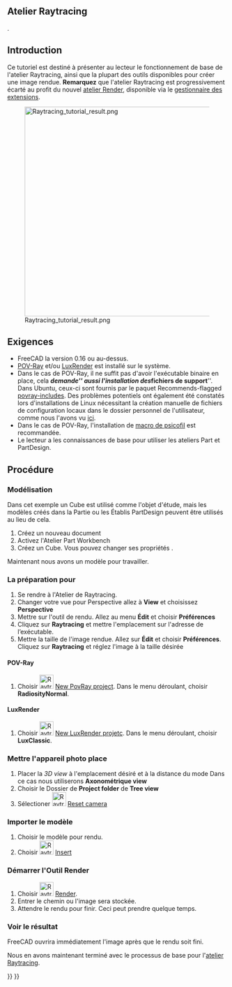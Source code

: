 <languages/>

<span id="Raytracing_Workbench"></span>
==Atelier Raytracing==

{{VeryImportantMessage|L'[[Raytracing_Workbench/fr|atelier Raytracing]] a été remplacé par le nouvel [https://github.com/FreeCAD/FreeCAD-render atelier Render], qui est destiné à le remplacer. L'atelier Render peut être installé via le [[Std_AddonMgr/fr|Gestionnaire des extensions]]. L'information ici est fournie parce que par défaut FreeCAD est toujours livré (à partir de 0.19-24276) avec l'atelier Raytracing et parce que le nouveau module devrait fondamentalement fonctionner de la même manière}}.

{{TutorialInfo/fr
|Topic= Raytracing
|Level= Débutant
|Time= 10 minutes + Render time
|Author=[http://freecadweb.org/wiki/index.php?title=User:Drei Drei]
|FCVersion=0.16 et plus
|Files=
}}

== Introduction ==
Ce tutoriel est destiné à présenter au lecteur le fonctionnement de base de l'atelier Raytracing, ainsi que la plupart des outils disponibles pour créer une image rendue. '''Remarquez''' que l'atelier Raytracing est progressivement écarté au profit du nouvel [https://github.com/FreeCAD/FreeCAD-render atelier Render], disponible via le [[Std_AddonMgr/fr|gestionnaire des extensions]].

[[Image:Raytracing_tutorial_result.png|480px]]

== Exigences ==
* FreeCAD la version 0.16 ou au-dessus.
* [http://www.povray.org/ POV-Ray] et/ou [https://luxcorerender.org/ LuxRender] est installé sur le système.
* Dans le cas de POV-Ray, il ne suffit pas d'avoir l'exécutable binaire en place, cela '''''demande''''' aussi l'installation des '''''fichiers de support'''''. Dans Ubuntu, ceux-ci sont fournis par le paquet Recommends-flagged [https://packages.ubuntu.com/search?keywords=povray-includes povray-includes]. Des problèmes potentiels ont également été constatés lors d'installations de Linux nécessitant la création manuelle de fichiers de configuration locaux dans le dossier personnel de l'utilisateur, comme nous l'avons vu [https://forum.freecadweb.org/viewtopic.php?f=3&t=27548&start=10#p224576 ici].
* Dans le cas de POV-Ray, l'installation de [https://github.com/psicofil/Macros_FreeCAD macro de psicofil] est recommandée.
* Le lecteur a les connaissances de base pour utiliser les ateliers Part et PartDesign.

<span id="Procedure"></span>
== Procédure == 

=== Modélisation ===
Dans cet exemple un Cube est utilisé comme l'objet d'étude, mais les modèles créés dans la Partie ou les Établis PartDesign peuvent être utilisés au lieu de cela.

# Créez un nouveau document
# Activez l'Atelier Part Workbench
# Créez un Cube. Vous pouvez  changer ses propriétés .

Maintenant nous avons un modèle pour travailler.

=== La préparation pour === 
#Se rendre  à l'Atelier de Raytracing.
#Changer votre vue pour Perspective allez à '''View''' et choisissez  '''Perspective'''
#Mettre sur l'outil de rendu. Allez au menu '''Édit''' et choisir  '''Préférences''' 
#Cliquez sur '''Raytracing''' et mettre l'emplacement sur l'adresse de l’exécutable.
#Mettre la taille de l'image rendue. Allez sur '''Édit''' et choisir '''Préférences'''. Cliquez sur '''Raytracing''' et réglez l'image à la taille désirée

==== POV-Ray ====
# Choisir [[Image:Raytrace_New.svg|32px]] [[Raytracing_New/fr|New PovRay project]]. Dans le menu déroulant, choisir '''RadiosityNormal'''.

==== LuxRender ====
#Choisir [[Image:Raytrace_Lux.svg|32px]] [[Raytracing_Lux/fr|New LuxRender projetc]]. Dans le menu déroulant, choisir '''LuxClassic'''.

=== Mettre l'appareil photo place === 
#Placer la  ''3D view''  à l'emplacement désiré et à la distance du mode Dans ce cas nous utiliserons  '''Axonométrique view'''
#Choisir le Dossier de '''Project folder''' de '''Tree view'''
#Sélectioner [[Image:Raytrace_ResetCamera.svg|32px]] [[Raytracing_ResetCamera/fr|Reset camera]]

=== Importer le modèle === 
#Choisir le modèle pour rendu.
#Choisir [[Image:Raytrace_NewPartSegment.svg|32px]] [[Raytracing_InsertPart/fr|Insert]]

=== Démarrer l'Outil Render ===
# Choisir [[Image:Raytrace_Render.svg|32px]] [[Raytracing_Render/fr|Render]].
# Entrer le chemin ou l'image sera stockée.
# Attendre le rendu pour finir. Ceci peut prendre quelque temps.

=== Voir le résultat ===
FreeCAD ouvrira immédiatement l'image après que le rendu soit fini.

Nous en avons maintenant terminé avec le processus de base pour l'[[Raytracing_Workbench/fr|atelier Raytracing]].


{{Raytracing Tools navi{{#translation:}}}}
{{Userdocnavi{{#translation:}}}}